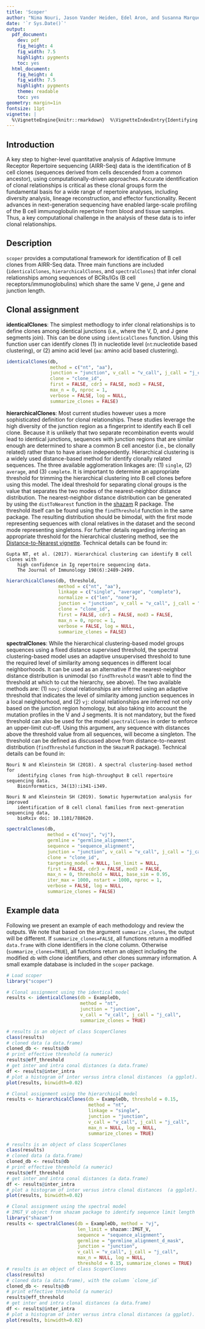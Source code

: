 ```yaml
---
title: 'Scoper'
author: "Nima Nouri, Jason Vander Heiden, Edel Aron, and Susanna Marquez"
date: '`r Sys.Date()`'
output:
  pdf_document:
    dev: pdf
    fig_height: 4
    fig_width: 7.5
    highlight: pygments
    toc: yes
  html_document:
    fig_height: 4
    fig_width: 7.5
    highlight: pygments
    theme: readable
    toc: yes
geometry: margin=1in
fontsize: 11pt
vignette: |
  %\VignetteEngine{knitr::rmarkdown}  %\VignetteIndexEntry{Identifying clones from high-throughput B cell repertoire sequencing data}  %\usepackage[utf8]{inputenc}
---
```


## Introduction

A key step to higher-level quantitative analysis of Adaptive Immune Receptor Repertoire sequencing 
(AIRR-Seq) data is the identification of B cell clones (sequences derived from cells descended 
from a common ancestor), using computationally-driven approaches. Accurate identification of 
clonal relationships is critical as these clonal groups form the fundamental basis for a wide 
range of repertoire analyses, including diversity analysis, lineage reconstruction, and 
effector functionality. Recent advances in next-generation sequencing have enabled large-scale 
profiling of the B cell immunoglobulin repertoire from blood and tissue samples. Thus, a key computational 
challenge in the analysis of these data is to infer clonal relationships.

## Description

`scoper` provides a computational framework for identification of B cell clones from 
AIRR-Seq data. Three main functions are included (`identicalClones`, `hierarchicalClones`, 
and `spectralClones`) that infer clonal relationships among sequences of BCRs/IGs 
(B cell receptors/immunoglobulins) which share the same V gene, J gene and junction length.

## Clonal assignment

__identicalClones__: The simplest methodlogy to infer clonal relationships is to define
clones among identical junctions (i.e., where the V, D, and J gene segments join). 
This can be done using `identicalClones` function. Using this 
function user can identify clones (1) in nucleotide level (`nt`:nucleotide based clustering), or 
(2) amino acid level (`aa`: amino acid based clustering).

```r
identicalClones(db,
                method = c("nt", "aa"),
                junction = "junction", v_call = "v_call", j_call = "j_call",
                clone = "clone_id",
                first = FALSE, cdr3 = FALSE, mod3 = FALSE,
                max_n = 0, nproc = 1,
                verbose = FALSE, log = NULL,
                summarize_clones = FALSE)
```

__hierarchicalClones__: Most current studies however uses a more sophisticated definition 
for clonal relationships. These studies leverage the high diversity of 
the junction region as a fingerprint to identify each B cell clone. Because it is unlikely 
that two separate recombination events would lead to identical junctions, sequences with junction 
regions that are similar enough are determined to share a common B cell ancestor 
(i.e., be clonally related) rather than to have arisen independently. Hierarchical clustering 
is a widely used distance-based method for identify clonally related sequences. The three available 
agglomeration linkages are: (1) `single`, (2) `average`, and (3) `complete`.
It is important to determine an appropriate threshold for trimming the hierarchical 
clustering into B cell clones before using this model. The ideal threshold for separating 
clonal groups is the value that separates the two modes of the nearest-neighbor distance
distribution. The nearest-neighbor distance distribution can be generated by using the 
`distToNearest` function in the [shazam](https://shazam.readthedocs.io) R package.
The threshold itself can be found using the `findThreshold` function in the same package.
The resulting distribution should be bimodal, with the first mode representing sequences 
with clonal relatives in the dataset and the second mode representing singletons. 
For further details regarding inferring an appropriate threshold for the hierarchical 
clustering method, see the 
[Distance-to-Nearest vignette](https://shazam.readthedocs.io/en/stable/vignettes/DistToNearest-Vignette). 
Technical details can be found in:

    Gupta NT, et al. (2017). Hierarchical clustering can identify B cell clones with
        high confidence in Ig repertoire sequencing data.
        The Journal of Immunology 198(6):2489-2499.

```r
hierarchicalClones(db, threshold,
                   method = c("nt", "aa"),
                   linkage = c("single", "average", "complete"),
                   normalize = c("len", "none"),
                   junction = "junction", v_call = "v_call", j_call = "j_call",
                   clone = "clone_id",
                   first = FALSE, cdr3 = FALSE, mod3 = FALSE,
                   max_n = 0, nproc = 1,
                   verbose = FALSE, log = NULL,
                   summarize_clones = FALSE)
```

__spectralClones__: While the hierarchical clustering-based model groups sequences using 
a fixed distance supervised threshold, the spectral clustering-based model uses an adaptive 
unsupervised threshold to tune the required level of similarity among sequences in different 
local neighborhoods. It can be used as an alternative if the nearest-neighbor distance distribution 
is unimodal (so `findThreshold` wasn't able to find the threshold at which to cut the hierarchy, 
see above). The two available methods are: (1) `novj`: clonal relationships are inferred using an adaptive 
threshold that indicates the level of similarity among junction sequences in a local neighborhood, 
and (2) `vj`: clonal relationships are inferred not only based on the junction region homology, 
but also taking into account the mutation profiles in the V and J segments. It is not mandatory, but the 
fixed threshold can also be used for the model `spectralClones`  in order to enforce an upper-limit cut-off. 
Using this argument, any sequence with distances above the threshold value from all sequences, will 
become a singleton. The threshold can be defined as discussed above from distance-to-nearest distribution 
(`findThreshold` function in the `SHazaM` R package). Technical details can be found in:

    Nouri N and Kleinstein SH (2018). A spectral clustering-based method for
        identifying clones from high-throughput B cell repertoire sequencing data.
        Bioinformatics, 34(13):i341-i349.

    Nouri N and Kleinstein SH (2019). Somatic hypermutation analysis for improved
        identification of B cell clonal families from next-generation sequencing data,
        bioRxiv doi: 10.1101/788620.

```r
spectralClones(db,
               method = c("novj", "vj"),
               germline = "germline_alignment",
               sequence = "sequence_alignment",
               junction = "junction", v_call = "v_call", j_call = "j_call",
               clone = "clone_id",
               targeting_model = NULL, len_limit = NULL,
               first = FALSE, cdr3 = FALSE, mod3 = FALSE,
               max_n = 0, threshold = NULL, base_sim = 0.95,
               iter_max = 1000, nstart = 1000, nproc = 1,
               verbose = FALSE, log = NULL,
               summarize_clones = FALSE)
```

## Example data
Following we present an example of each methodology and review the outputs. We note that
based on the argument `summarize_clones`, the output will be different. If `summarize_clones=FALSE`, 
all functions return a modified `data.frame` with clone identifiers in the clone column. Otherwise 
(`summarize_clones=TRUE`), all functions return an object including the modified `db` 
with clone identifiers, and other clones summary information. A small example 
database is included in the `scoper` package.

```r
# Load scoper
library("scoper")
```

```r
# Clonal assignment using the identical model
results <- identicalClones(db = ExampleDb,
                           method = "nt",
                           junction = "junction", 
                           v_call = "v_call", j_call = "j_call",
                           summarize_clones = TRUE)

# results is an object of class ScoperClones
class(results)
# cloned data (a data.frame)
cloned_db <- results@db
# print effective threshold (a numeric)
results@eff_threshold
# get inter and intra conal distances (a data.frame)
df <- results@inter_intra
# plot a histogram of inter versus intra clonal distances  (a ggplot).
plot(results, binwidth=0.02)
```

```r
# Clonal assignment using the hierarchical model
results <- hierarchicalClones(db = ExampleDb, threshold = 0.15,
                              method = "nt",
                              linkage = "single",
                              junction = "junction", 
                              v_call = "v_call", j_call = "j_call",
                              max_n = NULL, log = NULL,
                              summarize_clones = TRUE)

# results is an object of class ScoperClones
class(results)
# cloned data (a data.frame)
cloned_db <- results@db
# print effective threshold (a numeric)
results@eff_threshold
# get inter and intra conal distances (a data.frame)
df <- results@inter_intra
# plot a histogram of inter versus intra clonal distances  (a ggplot).
plot(results, binwidth=0.02)
```


```r
# Clonal assignment using the spectral model
# IMGT_V object from shazam package to identify sequence limit length
library("shazam")
results <- spectralClones(db = ExampleDb, method = "vj",
                          len_limit = shazam::IMGT_V,
                          sequence = "sequence_alignment",
                          germline = "germline_alignment_d_mask",
                          junction = "junction",
                          v_call = "v_call", j_call = "j_call",
                          max_n = NULL, log = NULL,
                          threshold = 0.15, summarize_clones = TRUE)
# results is an object of class ScoperClones
class(results)
# cloned data (a data.frame), with the column `clone_id`
cloned_db <- results@db
# print effective threshold (a numeric)
results@eff_threshold
# get inter and intra clonal distances (a data.frame)
df <- results@inter_intra
# plot a histogram of inter versus intra clonal distances (a ggplot).
plot(results, binwidth=0.02)
```
